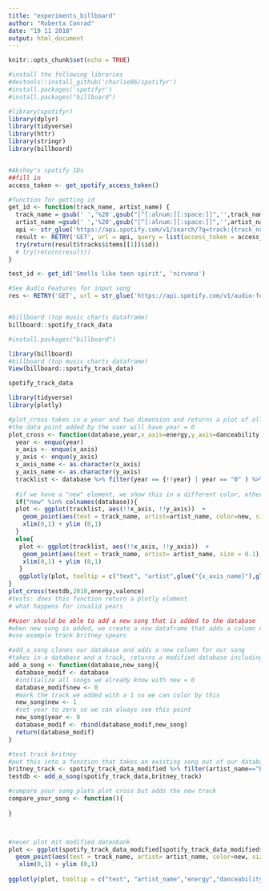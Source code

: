 ```yaml
---
title: "experiments_billboard"
author: "Roberta Conrad"
date: "19 11 2018"
output: html_document
---
```


```r
knitr::opts_chunk$set(echo = TRUE)
```

```r
#install the following libraries
#devtools::install_github('charlie86/spotifyr')
#install.packages('spotifyr')
#install.packages("billboard")

#library(spotifyr)
library(dplyr)
library(tidyverse)
library(httr)
library(stringr)
library(billboard)


#Akshay's spotify IDs
##fill in 
access_token <- get_spotify_access_token()

#function for getting id
get_id <- function(track_name, artist_name) {
  track_name = gsub(' ','%20',gsub("[^[:alnum:][:space:]]",'',track_name))
  artist_name =gsub(' ','%20',gsub("[^[:alnum:][:space:]]",'',artist_name))
  api <- str_glue('https://api.spotify.com/v1/search/?q=track:{track_name}%20artist:{artist_name}&type=track&limit=1')
  result <- RETRY('GET', url = api, query = list(access_token = access_token), quiet = TRUE, times = 1) %>% content 
  try(return(result$tracks$items[[1]]$id))
  # try(return(result))
}

test_id <- get_id('Smells like teen spirit', 'nirvana')

#See Audio Features for input song
res <- RETRY('GET', url = str_glue('https://api.spotify.com/v1/audio-features/{test_id}'), query = list(access_token = access_token), quiet = TRUE, times = 1) %>% content


#billboard (top music charts dataframe)
billboard::spotify_track_data
```

```r
#install.packages("billboard")

library(billboard)
#billboard (top music charts dataframe)
View(billboard::spotify_track_data)

spotify_track_data

```

```r
library(tidyverse)
library(plotly)

#plot_cross takes in a year and two dimension and returns a plot of all songs from this year mapped onto the two dimensions
#the data point added by the user will have year = 0
plot_cross <- function(database,year,x_axis=energy,y_axis=danceability){
  year <- enquo(year)
  x_axis <- enquo(x_axis)
  y_axis <- enquo(y_axis)
  x_axis_name <- as.character(x_axis)
  y_axis_name <- as.character(y_axis)
  tracklist <- database %>% filter(year == {!!year} | year == "0" ) %>% select(year,artist_name,track_name,!!x_axis,!!y_axis,new)
  
  #if we have a "new" element, we show this in a different color, otherwise we will simply display all points in grey
  if("new" %in% colnames(database)){
  plot <- ggplot(tracklist, aes(!!x_axis, !!y_axis))  +
    geom_point(aes(text = track_name, artist=artist_name, color=new, size = 0.1),alpha = 1/2) + theme_minimal() + 
    xlim(0,1) + ylim (0,1)
  }
  else{
   plot <- ggplot(tracklist, aes(!!x_axis, !!y_axis))  +
    geom_point(aes(text = track_name, artist= artist_name, size = 0.1),alpha = 1/2) + theme_minimal() + 
    xlim(0,1) + ylim (0,1)
   }
   ggplotly(plot, tooltip = c("text", "artist",glue("{x_axis_name}"),glue("{y_axis_name}") ))
}
plot_cross(testdb,2010,energy,valence)
#tests: does this function return a plotly element
# what happens for invalid years

```

```r

##user should be able to add a new song that is added to the database
#when new song is added, we create a new dataframe that adds a column new = 0 everywhere apart from the newly added song 
#use example track britney spears 

#add_a_song clones our database and adds a new column for our song
#takes in a database and a track, returns a modified database including this track with "new=0" and "year=0"
add_a_song <- function(database,new_song){
  database_modif <- database
  #initialize all songs we already know with new = 0
  database_modif$new <- 0
  #mark the track we added with a 1 so we can color by this 
  new_song$new <- 1
  #set year to zero so we can always see this point 
  new_song$year <- 0
  database_modif <- rbind(database_modif,new_song)
  return(database_modif)
}

#test track britney
#put this into a function that takes an existing song out of our database, and then compares the length of the old and new database with each other 
britney_track <- spotify_track_data_modified %>% filter(artist_name=="Britney Spears") %>% filter(dplyr::row_number()==1)
testdb <- add_a_song(spotify_track_data,britney_track)

#compare your song plots plot cross but adds the new track
compare_your_song <- function(){
  
}



#neuer plot mit modified datenbank
plot <- ggplot(spotify_track_data_modified[spotify_track_data_modified$year=="1960"|spotify_track_data_modified$year=="0"  ,], aes(energy, danceability)) +
  geom_point(aes(text = track_name, artist= artist_name, color=new, size = loudness),alpha = 1/3) + theme_minimal() + 
   xlim(0,1) + ylim (0,1)
  
ggplotly(plot, tooltip = c("text", "artist_name","energy","danceability" ))

```


